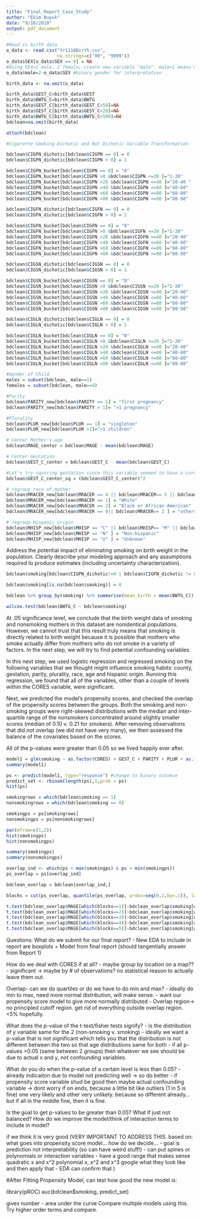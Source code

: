 ```yaml
---
title: "Final_Report_Case_Study"
author: "Ekim Buyuk"
date: "9/10/2018"
output: pdf_document
---
```


```r
#Read in birth data
o_data <- read.csv("Yr1116Birth.csv", 
                   na.strings=c("99", "9999"))
o_data$SEX[o_data$SEX == 9] = NA
#Using SEX=1 male, 2 female; create new variable "male". male=1 means male, 0 means female
o_data$male=2-o_data$SEX #binary gender for interpretation

birth_data <- na.omit(o_data)

birth_data$GEST_C=birth_data$GEST
birth_data$BWTG_C=birth_data$BWTG
birth_data$GEST_C[birth_data$GEST_C>50]=NA
birth_data$GEST_C[birth_data$GEST_C<20]=NA
birth_data$BWTG_C[birth_data$BWTG_C<500]=NA
bdclean=na.omit(birth_data)

attach(bdclean)

#Cigarette Smoking Dichotic and Not Dichotic Variable Transformation

bdclean$CIGPN_dichotic[bdclean$CIGPN == 0] = 0
bdclean$CIGPN_dichotic[bdclean$CIGPN > 0] = 1

bdclean$CIGPN_bucket[bdclean$CIGPN == 0] = "0"
bdclean$CIGPN_bucket[bdclean$CIGPN >0 &bdclean$CIGPN <=20 ]="1-20"
bdclean$CIGPN_bucket[bdclean$CIGPN >20 &bdclean$CIGPN <=40 ]="20-40 "
bdclean$CIGPN_bucket[bdclean$CIGPN >40 &bdclean$CIGPN <=60 ]="40-60"
bdclean$CIGPN_bucket[bdclean$CIGPN >60 &bdclean$CIGPN <=80 ]="60-80"
bdclean$CIGPN_bucket[bdclean$CIGPN >80 &bdclean$CIGPN <=98 ]="80-98"

bdclean$CIGFN_dichotic[bdclean$CIGFN == 0] = 0
bdclean$CIGFN_dichotic[bdclean$CIGFN > 0] = 1

bdclean$CIGFN_bucket[bdclean$CIGFN == 0] = "0"
bdclean$CIGFN_bucket[bdclean$CIGFN >0 &bdclean$CIGFN <=20 ]="1-20"
bdclean$CIGFN_bucket[bdclean$CIGFN >20 &bdclean$CIGFN <=40 ]="20-40"
bdclean$CIGFN_bucket[bdclean$CIGFN >40 &bdclean$CIGFN <=60 ]="40-60"
bdclean$CIGFN_bucket[bdclean$CIGFN >60 &bdclean$CIGFN <=80 ]="60-80"
bdclean$CIGFN_bucket[bdclean$CIGFN >80 &bdclean$CIGFN <=98 ]="80-98"

bdclean$CIGSN_dichotic[bdclean$CIGSN == 0] = 0
bdclean$CIGSN_dichotic[bdclean$CIGSN > 0] = 1

bdclean$CIGSN_bucket[bdclean$CIGSN == 0] = "0"
bdclean$CIGSN_bucket[bdclean$CIGSN >0 &bdclean$CIGSN <=20 ]="1-20"
bdclean$CIGSN_bucket[bdclean$CIGSN >20 &bdclean$CIGSN <=40 ]="20-40"
bdclean$CIGSN_bucket[bdclean$CIGSN >40 &bdclean$CIGSN <=60 ]="40-60"
bdclean$CIGSN_bucket[bdclean$CIGSN >60 &bdclean$CIGSN <=80 ]="60-80"
bdclean$CIGSN_bucket[bdclean$CIGSN >80 &bdclean$CIGSN <=98 ]="80-98"

bdclean$CIGLN_dichotic[bdclean$CIGLN == 0] = 0
bdclean$CIGLN_dichotic[bdclean$CIGLN > 0] = 1

bdclean$CIGLN_bucket[bdclean$CIGLN == 0] = "0"
bdclean$CIGLN_bucket[bdclean$CIGLN >0 &bdclean$CIGLN <=20 ]="1-20"
bdclean$CIGLN_bucket[bdclean$CIGLN >20 &bdclean$CIGLN <=40 ]="20-40"
bdclean$CIGLN_bucket[bdclean$CIGLN >40 &bdclean$CIGLN <=60 ]="40-60"
bdclean$CIGLN_bucket[bdclean$CIGLN >60 &bdclean$CIGLN <=80 ]="60-80"
bdclean$CIGLN_bucket[bdclean$CIGLN >80 &bdclean$CIGLN <=98 ]="80-98"

#Gender of Child
males = subset(bdclean, male==1)
females = subset(bdclean, male==0)

#Parity
bdclean$PARITY_new[bdclean$PARITY == 1] = "first pregnancy"
bdclean$PARITY_new[bdclean$PARITY > 1]= ">1 pregnancy"

#Plurality
bdclean$PLUR_new[bdclean$PLUR == 1] = "singleton"
bdclean$PLUR_new[bdclean$PLUR >1]=">1 children"

# Center Mother's age
bdclean$MAGE_center = bdclean$MAGE - mean(bdclean$MAGE)

# Center Gestation
bdclean$GEST_C_center = bdclean$GEST_C - mean(bdclean$GEST_C)

#Let's try squaring gestation since this variable seemed to have a curve in our EDA. 
bdclean$GEST_C_center_sq = (bdclean$GEST_C_center)^2

# regroup race of mother
bdclean$MRACER_new[bdclean$MRACER == 4 || bdclean$MRACER== 5 || bdclean$MRACER==6 ||bdclean$MRACER==7 ||bdclean$MRACER==8] = "Asians and Pacific Islanders"
bdclean$MRACER_new[bdclean$MRACER == 1] = "White"
bdclean$MRACER_new[bdclean$MRACER == 2] = "Black or African American"
bdclean$MRACER_new[bdclean$MRACER == 0|| bdclean$MRACER== 3 ] = "others"

# regroup Hispanic origin
bdclean$MHISP_new[bdclean$MHISP == "C" || bdclean$MHISP== "M" || bdclean$MHISP== "O" ||bdclean$MHISP=="P" ||bdclean$MHISP=="S"] = "Hispanic"
bdclean$MHISP_new[bdclean$MHISP == "N" ] = "Non-hispanic"
bdclean$MHISP_new[bdclean$MHISP == "U" ] = "Unknown"
```

Address the potential impact of eliminating smoking on birth weight in the population. Clearly describe your modeling approach and any assumptions required to produce estimates (including uncertainty characterization).

```r
bdclean$smoking[bdclean$CIGPN_dichotic!=0 | bdclean$CIGFN_dichotic != 0 | bdclean$CIGSN_dichotic != 0 | bdclean$CIGLN_dichotic != 0] = 1

bdclean$smoking[is.na(bdclean$smoking)] = 0

bdclean %>% group_by(smoking) %>% summarise(mean_birth = mean(BWTG_C))

wilcox.test(bdclean$BWTG_C ~ bdclean$smoking)
```

At .05 significance level, we conclude that the birth weight data of smoking and nonsmoking mothers in this dataset are nonidentical populations. However, we cannot trust that this result truly means that smoking is directly related to birth weight because it is possible that mothers who smoke actually differ from mothers who do not smoke in a variety of factors. In the next step, we will try to find potential confounding variables.

In this next step, we used logistic regression and regressed smoking on the following variables that we thought might influence smoking habits: county, gestation, parity, plurality, race, age and hispanic origin. Running this regression, we found that all of the variables, other than a couple of levels within the CORES variable, were significant. 

Next, we predicted the model's propensity scores, and checked the overlap of the propensity scores between the groups. Both the smoking and non-smoking groups were right-skewed distributions with the median and inter-quartile range of the nonsmokers concentrated around slightly smaller scores (median of 0.10 v. 0.21 for smokers). After removing observations that did not overlap (we did not have very many), we then assessed the balance of the covariates based on the scores. 

All of the p-values were greater than 0.05 so we lived happily ever after. 

```r
model1 = glm(smoking ~ as.factor(CORES) + GEST_C + PARITY + PLUR + as.factor(MRACER) + MAGE + MHISP, data = bdclean, family = binomial)
summary(model1)

ps <- predict(model1, type="response") #change to binary outomce 
predict_set <- rbinom(length(ps),1,prob = ps)
hist(ps)

smokingrows = which(bdclean$smoking == 1)
nonsmokingrows = which(bdclean$smoking == 0)

smokingps = ps[smokingrows]
nonsmokingps = ps[nonsmokingrows]

par(mfrow=c(1,2))
hist(smokingps)
hist(nonsmokingps)

summary(smokingps)
summary(nonsmokingps)
```


```r
overlap_ind <- which(ps < max(smokingps) & ps > min(smokingps))
ps_overlap = ps[overlap_ind]

bdclean_overlap = bdclean[overlap_ind,]

blocks = cut(ps_overlap, quantile(ps_overlap, probs=seq(0,1,by=.1)), labels=c(1:10), include.lowest=TRUE)

t.test(bdclean_overlap$MAGE[which(blocks==1)]~bdclean_overlap$smoking[which(blocks==1)])
t.test(bdclean_overlap$MAGE[which(blocks==2)]~bdclean_overlap$smoking[which(blocks==2)])
t.test(bdclean_overlap$MAGE[which(blocks==3)]~bdclean_overlap$smoking[which(blocks==3)])
t.test(bdclean_overlap$MAGE[which(blocks==4)]~bdclean_overlap$smoking[which(blocks==4)])
t.test(bdclean_overlap$MAGE[which(blocks==5)]~bdclean_overlap$smoking[which(blocks==5)])
```

Questions: 
What do we submit for our final report?
 - New EDA to include in report are boxplots + Model from final report (should tangentially answer from Report 1)

How do we deal with CORES if at all?
 - maybe group by location on a map??
 - significant -> maybe by # of observations? no statistical reason to actually leave them out.
 
Overlap- can we do quartiles or do we have to do min and max?
- ideally do min to max, need more normal distribution, will make sense. 
- want our propensity score model to give more normally distributed 
- Overlap region-> no principled cutoff region. get rid of everything outside overlap region. <5% hopefully. 

What does the p-value of the t-test/fisher tests signify?
- is the distribution of y variable same for the 2 (non-smoking v. smoking)
- ideally we want a p-value that is not significant which tells you that the distribution is not different between the two so that age distributions same for both
- if all p-values >0.05 (same between 2 groups) then whatever we see should be due to actual x and y, not confounding variables.

What do you do when the p-value of a certain level is less than 0.05?
- already indicaiton due to model not predicting well -> so do better
- if propensity score variable shud be good then maybe actual confounding variable -> dont worry if on ends, because a little bit like outliers (1 in 5 is fine) one very likely and other very unlikely. because so different already... but if all in the middle fine, then it is fine.

Is the goal to get p-values to be greater than 0.05? What if just not balanced? How do we improve the model/think of interaction terms to include in model?

if we think it is very good (VERY IMPORTANT TO ADDRESS THIS.
based on: what goes into propensity score model... how do we decide... 
- goal is prediction not interpretability (so can have weird stuff!) 
- can put spines or polynomials or interaction variables 
- have a good range that makes sense
quadratic x and x^2 
polynomial x, x^2 and x^3
google what they look like and then apply that
- EDA can confirm that 
)

#After Fitting Propensity Model, can test how good the new model is:

library(pROC)
auc(bdclean$smoking, predict_set)

gives number - area under the curve
Compare multiple models using this. Try higher order terms and compare. 

